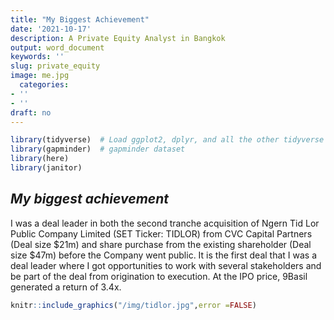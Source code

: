 ```yaml
---
title: "My Biggest Achievement"
date: '2021-10-17'
description: A Private Equity Analyst in Bangkok
output: word_document
keywords: ''
slug: private_equity
image: me.jpg
  categories:
- ''
- ''
draft: no
---
```



```r
library(tidyverse)  # Load ggplot2, dplyr, and all the other tidyverse packages
library(gapminder)  # gapminder dataset
library(here)
library(janitor)
```


## *My biggest achievement*


I was a deal leader in both the second tranche acquisition of Ngern Tid Lor Public Company Limited (SET Ticker: TIDLOR) from CVC Capital Partners (Deal size $21m) and share purchase from the existing shareholder (Deal size $47m) before the Company went public. It is the first deal that I was a deal leader where I got opportunities to work with several stakeholders and be part of the deal from origination to execution. At the IPO price, 9Basil generated a return of 3.4x.

```r
knitr::include_graphics("/img/tidlor.jpg",error =FALSE)
```


